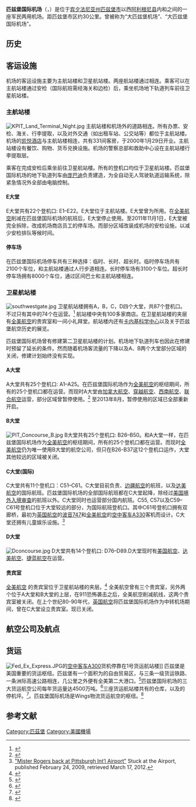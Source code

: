 {{noteTA
|G1=Transport}}
{{Infobox airport
| name         = 匹兹堡国际机场
| image       = Pittsburgh International Airport aerial view.jpg
| image-width = 250
| IATA         = PIT
| ICAO         = KPIT
| FAA          = PIT
| WMO          = 94823
| type         = 民用/军用
| owner        = [[阿利根尼县|阿利根尼县]]
| operator     = {{tsl|en|Allegheny County Airport Authority|阿利根尼县机场管理局}}
| city-served  = [[匹兹堡|匹兹堡]]
| location     = {{tsl|en|Findlay Township, Allegheny County, Pennsylvania|芬德利镇 (宾夕法尼亚州)|芬德利镇}} /<br>{{tsl|en|Moon Township, Allegheny County, Pennsylvania|月亮镇 (宾夕法尼亚州)|月亮镇}}
| focus_city   =
| elevation-f  = 1,204
| elevation-m  = 367
| coordinates  = {{Coord|40|29|29|N|080|13|58|W|type:airport}}
| website      = [http://www.flypittsburgh.com FlyPittsburgh.com]
| r1-number    = 10R/28L
| r1-length-f  = 11,500
| r1-length-m  = 3,505
| r1-surface   = 混凝土
| r2-number    = 10C/28C
| r2-length-f  = 10,775
| r2-length-m  = 3,284
| r2-surface   = 沥青/混凝土
| r3-number    = 10L/28R
| r3-length-f  = 10,502
| r3-length-m  = 3,201
| r3-surface   = 沥青/混凝土
| r4-number    = 14/32
| r4-length-f  = 8,101
| r4-length-m  = 2,469
| r4-surface   = 混凝土
| h1-number    = H1
| h1-length-f  = 60
| h1-length-m  = 18
| h1-surface   = 混凝土
| stat-year    = 2010
| stat1-header = 发送量<ref name="ACI"/>
| stat1-data   = 8,195,359
| stat2-header = 起降架次<ref name="ACI"/>
| stat2-data   = 144,563
| stat3-header = 货运量（公吨）<ref name="ACI"/>
| stat3-data   = 77,335
| stat4-header = 主要航空公司
| stat4-data   = [[达美航空|达美航空]], [[西南航空|西南航空]], [[联合航空|联合航空]], [[全美航空|全美航空]]
| footnotes    = Sources: [[美国联邦航空管理局|美国联邦航空管理局]],<ref>{{FAA-airport|ID=PIT|use=PU|own=PU|site=21252.*A}}, effective March 15, 2007</ref> [[国际机场协会|国际机场委员会]],<ref name="ACI">{{Cite web |url=http://www.aci-na.org/sites/default/files/_rankings-2010nam_.xls |title=2010 North American final rankings |accessdate=2014-10-07 |archive-date=2012-03-16 |archive-url=https://web.archive.org/web/20120316105016/http://www.aci-na.org/sites/default/files/_rankings-2010nam_.xls |dead-url=yes }}</ref> 机场网站<ref>{{Cite web |url=http://www.pitairport.com/ |title=Pittsburgh International Airport Official Website |accessdate=2014-10-07 |archive-date=2014-10-11 |archive-url=https://web.archive.org/web/20141011221118/http://www.pitairport.com/ |dead-url=no }}</ref>}}
'''匹兹堡国际机场'''（{{lang-en|Pittsburgh International Airport}}，{{Airport codes|PIT|KPIT|PIT}}）是位于[[宾夕法尼亚州|宾夕法尼亚州]][[匹兹堡|匹兹堡市]]以西[[阿利根尼县|阿利根尼县]]内{{tsl|en|Findlay Township, Allegheny County, Pennsylvania|芬德利镇 (宾夕法尼亚州)|芬德利镇}}和{{tsl|en|Moon Township, Allegheny County, Pennsylvania|月亮镇 (宾夕法尼亚州)|月亮镇}}之间的一座军民两用机场。距匹兹堡市区约30公里。曾被称为“大匹兹堡机场”、“大匹兹堡国际机场”。

==历史==
==客运设施==
机场的客运设施主要为主航站楼和卫星航站楼。两座航站楼通过{{tsl|en|Pittsburgh International Airport People Movers|匹兹堡机场地下轨道列车|机场地下轨道列车}}相连。乘客可以在主航站楼通过安检（国际航班需经海关和边检）后，乘坐机场地下轨道列车前往卫星航站楼。

===主航站楼===
[[File:KPIT_Land_Terminal_Night.jpg|thumb]]
主航站楼和机场外的道路相连。所有办票、安检、海关、行李提取，以及对外交通（如出租车站、公交站等）都位于主航站楼。机场的[[凯悦酒店|凯悦酒店]]与主航站楼相连，共有331间客房，于2000年1月29日开业。主航站楼设有餐饮、购物、货币兑换设施。机场的警察总部和救助中心设在主航站楼行李提取层。

乘客在完成安检后乘坐{{tsl|en|Pittsburgh International Airport People Movers|匹兹堡机场地下轨道列车|机场地下轨道列车}}前往卫星航站楼。所有的登机口均位于卫星航站楼。匹兹堡国际机场的地下轨道列车由[[庞巴迪|庞巴迪]]负责建造，为全自动无人驾驶轨道运输系统，除紧急情况外全部由电脑控制。

==== E大堂 ====
E大堂共有22个登机口: E1–E22。E大堂位于主航站楼。E大堂曾为{{tsl|en|US Airways Express|全美航空快捷}}所用。在[[全美航空|全美航空]]削减在匹兹堡国际机场的航班后，E大堂停止使用。至2011年11月1日，E大堂被完全拆除，改成机场商店员工的停车场。而部分区域改装成机场的安检设施，以减少安检排队等候时间。

====停车场====
在匹兹堡国际机场停车共有三种选择：临时、长时、超长时。临时停车场共有2100个车位，和主航站楼通过人行步道相连。长时停车场有3100个车位。超长时停车场拥有8000个车位，通过区间巴士和主航站楼相连。

===卫星航站楼===
[[File:southwestgate.jpg|right]]
卫星航站楼拥有A，B，C，D四个大堂，共87个登机口。不过只有其中的74个在运营。<ref>{{Cite web |url=http://www.pitairport.com/terminal_maps |title=Pittsburgh Airport Terminal Maps |access-date=2014-10-07 |archive-url=https://web.archive.org/web/20141011220859/http://www.pitairport.com/terminal_maps |archive-date=2014-10-11 |dead-url=yes }}</ref> 航站楼中央有100多家商店。在卫星航站楼的夹层有[[全美航空|全美航空]]的贵宾室和一间小礼拜堂。航站楼内还有[[卡內基科學中心|卡内基科学中心]]以及关于匹兹堡航空历史的展览。

匹兹堡国际机场曾有修建第二卫星航站楼的计划。机场地下轨道列车也因此在修建时预留了延长的条件。然而随着机场客流量的下降以及A、B两个大堂部分区域的关闭，修建计划始终没有实现。

==== A大堂 ====
A大堂共有25个登机口: A1–A25。在匹兹堡国际机场作为[[全美航空|全美航空]]的枢纽期间，所有的25个登机口都在运营。而现时A大堂由[[加拿大航空|加拿大航空]]、[[穿越航空|穿越航空]]、[[西南航空|西南航空]]、[[联合航空|联合航空]]运营，部分区域曾暂停使用。<ref>{{cite news|url=http://www.post-gazette.com/stories/business/news/airport-shuffles-gates-seeking-savings-for-merged-airlines-661163/|title=Airport shuffles gates, seeking savings for merged airlines|publisher=Pittsburgh Post-Gazette|date=November 8, 2012|accessdate=June 3, 2013|archive-date=2013-10-16|archive-url=https://web.archive.org/web/20131016004211/http://www.post-gazette.com/stories/business/news/airport-shuffles-gates-seeking-savings-for-merged-airlines-661163/|dead-url=no}}</ref> 至2013年8月，暂停使用的区域已全部重新开启。

==== B大堂 ====
[[File:PIT_Concourse_B.jpg|thumb]]
B大堂共有25个登机口: B26–B50。和A大堂一样，在匹兹堡国际机场作为[[全美航空|全美航空]]的枢纽期间，所有的25个登机口都在运营。而现时[[全美航空|全美航空]]仍为唯一使用B大堂的航空公司，但只在B26-B37这12个登机口运作，大堂其他较远的区域被关闭。

==== C大堂(国际) ====
C大堂共有11个登机口：C51–C61。C大堂目前负责{{tsl|en|People Express Airlines (2012-)|百姓快捷航空}}、[[边疆航空|边疆航空]]的航班，以及[[达美航空|达美航空]]的国际航班。匹兹堡国际机场的全部国际航班都在C大堂起降，除经过[[美国境外入境审查|美国境外入境审查]]的航班以外。C大堂同时也运营部分国内航班。C55, C57以及C59–C61号登机口位于大堂较远的部分，为国际航班登机口。其中C61号登机口拥有双廊桥，最初为[[英国航空|英国航空]]的[[波音747|波音747]]和[[全美航空|全美航空]]的[[空中客车A330|空中客车A330]]客机而设计。C大堂还拥有儿童娱乐设施。<ref name="mrrogers">[http://stuckattheairport.com/2009/02/24/mister-rogers-back-at-pittsburgh-intl-airport/ "Mister Rogers back at Pittsburgh Int’l Airport"] {{Wayback|url=http://stuckattheairport.com/2009/02/24/mister-rogers-back-at-pittsburgh-intl-airport/ |date=20141013163452 }} Stuck at the Airport, published February 24, 2009, retrieved March 17, 2012.</ref>

==== D大堂 ====
[[File:Dconcourse.jpg|thumb]]
D大堂共有14个登机口: D76–D89.D大堂现时有[[美国航空|美国航空]]、[[达美航空|达美航空]]、[[捷蓝航空|捷蓝航空]]在运营。


====贵宾室====
[[全美航空|全美航空]] 的贵宾室位于卫星航站楼的夹层。<ref>{{cite web|url=http://www.usairways.com/awa/content/traveltools/club/locations.aspx#pit|title=US Airways Club locations|publisher=US Airways|accessdate=July 12, 2009|archive-date=2015-07-14|archive-url=https://web.archive.org/web/20150714140603/http://www.usairways.com/awa/content/traveltools/club/locations.aspx#pit|dead-url=no}}</ref> 全美航空曾有三个贵宾室，另外两个位于A大堂和B大堂的上层，在911恐怖袭击之后，全美航空削减航线，这两个贵宾室被关闭。在上个世纪80-90年代，[[英国航空|英国航空]]将匹兹堡国际机场作为中转机场期间，曾在C大堂设立贵宾室。现已关闭。

==航空公司及航点==
{{Airport-dest-list
 | 3rdcoltitle = 大堂/登机口
<!-- -->
 |{{flagicon|CAN}} [[加拿大航空|加拿大航空]] 	| [[多伦多皮尔逊国际机场|多伦多-皮尔逊]]|A
<!-- -->
 | {{flagicon|USA}} [[穿越航空|穿越航空]] <br> {{nowrap|由[[西南航空|西南航空]]运营}} 	| [[哈茨菲尔德-杰克逊亚特兰大国际机场|亚特兰大]], [[奥兰多国际机场|奥兰多]] <br>'''季节性''': [[坦帕國際機場|坦帕]] (所有穿越航空的航班于2014年12月28日停航)|A
<!-- -->
 | {{flagicon|USA}} [[美国航空|美国航空]]	|<!-- No AA-operated service to Boston! Those flights are operated by US Airways. -->[[达拉斯-沃斯堡国际机场|达拉斯/沃斯堡]], [[洛杉矶国际机场|洛杉矶]] (2014年11月5日停航) |9=D
<!-- -->
 |  10 = {{flagicon|USA}} [[美鹰航空|美鹰航空]]	|11=[[奥黑尔国际机场|芝加哥-奥黑尔]], [[迈阿密国际机场|迈阿密]], [[约翰·甘迺迪国际机场|纽约-肯尼迪]]|12=D
<!-- -->
 |  13 = {{flagicon|USA}}苹果假日 <br>由{{tsl|en|Dynamic Airways|动态航空}}运营	|14='''季节性''': [[坎昆国际机场|坎昆]], {{tsl|en|Punta Cana International Airport|彭塔卡纳国际机场|彭塔卡纳}} |15=C, D
<!-- -->
 |  16 = {{flagicon|USA}} [[达美航空|达美航空]]	|17=[[哈茨菲尔德-杰克逊亚特兰大国际机场|亚特兰大]], [[底特律都会韦恩县机场|底特律]], [[明尼阿波利斯－圣保罗国际机场|明尼阿波利斯]]<br> '''季节性''': [[约翰·甘迺迪国际机场|纽约-肯尼迪]], [[巴黎夏尔·戴高乐机场|巴黎-戴高乐]]|18=C, D
<!-- -->
 |  19 = {{flagicon|USA}} [[达美连接航空|达美航空快捷]] 	|20=[[哈茨菲尔德-杰克逊亚特兰大国际机场|亚特兰大]], [[辛辛那堤/北肯塔基国际机场|辛辛那提/北肯塔基]], [[底特律都会韦恩县机场|底特律]], [[孟菲斯国际机场|孟菲斯]], [[明尼阿波利斯－圣保罗国际机场|明尼阿波利斯]], [[约翰·甘迺迪国际机场|纽约-肯尼迪]], [[拉瓜迪亚机场|纽约-拉瓜迪亚]]<br> '''季节性''': [[奥兰多国际机场|奥兰多]] |21=D
<!-- -->
 |  22 = {{flagicon|USA}} [[边疆航空|边疆航空]] 	|23=[[克利夫兰霍普金斯国际机场|克利夫兰]]|24=C
<!-- -->
 |  25 = {{flagicon|USA}} [[捷蓝航空|捷蓝航空]]	|26=[[爱德华·劳伦斯·洛根将军国际机场|波士顿]], [[劳德代尔堡－好莱坞国际机场|劳德代尔堡]] (2014年10月29日首航)|27=D
<!-- -->
 |  28 = {{flagicon|USA}} {{tsl|en|Dynamic Airways|动态航空}}	|29={{tsl|en|Newport News/Williamsburg International Airport|纽波特纽斯国际机场|纽波特纽斯}}|30=C
<!-- -->
 |  31 = {{flagicon|USA}} [[西南航空|西南航空]]	|32= [[哈茨菲尔德-杰克逊亚特兰大国际机场|亚特兰大]], [[巴尔的摩/华盛顿瑟古德·马歇尔国际机场|巴尔的摩]], [[芝加哥中途国际机场|芝加哥-中途]], [[丹佛国际机场|丹佛]], [[劳德代尔堡－好莱坞国际机场|劳德代尔堡]] (2014年11月2日复航), {{tsl|en|Southwest Florida International Airport|南麦尔兹堡国际机场|南麦尔兹堡}}, [[威廉·佩特斯·霍比机场|休斯顿-霍比]], [[麦卡伦国际机场|拉斯维加斯]], [[纳什维尔国际机场|纳什维尔]], [[奥兰多国际机场|奥兰多]], [[凤凰城天港国际机场|凤凰城]], [[坦帕國際機場|坦帕]]<br>'''季节性:''' {{tsl|en|Palm Beach International Airport|棕榈海岸国际机场|棕榈海岸}} |33=A
<!-- -->
 |  34 = {{flagicon|USA}} {{tsl|en|Sun Air International|Sun Air International}}	|35={{tsl|en|Altoona–Blair County Airport|阿尔图纳机场|阿尔图纳}}, {{tsl|en|Chautauqua County-Jamestown Airport|詹姆斯城機場|詹姆斯城}} |36=C
<!-- -->
 |  37 = {{flagicon|USA}} [[联合航空|联合航空]]	|38=[[奥黑尔国际机场|芝加哥-奥黑尔]], [[丹佛国际机场|丹佛]], [[乔治·布什洲际机场|休斯顿-洲际]], [[旧金山国际机场|旧金山]]|39=A
<!-- -->
 |  40 = {{flagicon|USA}} [[联航快运|联合航空快捷]]	|41=[[奥黑尔国际机场|芝加哥-奥黑尔]], [[丹佛国际机场|丹佛]], [[乔治·布什洲际机场|休斯顿-洲际]], [[纽瓦克自由国际机场|纽约-纽瓦克]], [[华盛顿杜勒斯国际机场|华盛顿-杜勒斯]]|42=A
<!-- -->
 |  43 = {{flagicon|USA}} [[全美航空|全美航空]]	|44= {{tsl|en|Charlottesville–Albemarle Airport|夏律第機場|夏律第}}, [[洛杉矶国际机场|洛杉矶]] (2014年11月6日首航), {{tsl|en|New Castle Airport|纽卡斯尔机场|纽卡斯尔}}, [[凤凰城天港国际机场|凤凰城]]|45=B
<!-- -->
 |  46 = {{flagicon|USA}} {{tsl|en|US Airways Express|全美航空快捷}}	|47=[[爱德华·劳伦斯·洛根将军国际机场|波士顿]], {{tsl|en|Charlottesville–Albemarle Airport|夏律第機場|夏律第}}, [[布拉德利国际机场|哈特福德]], [[拉瓜迪亚机场|纽约-拉瓜迪亚]], {{tsl|en|New Castle Airport|纽卡斯尔机场|纽卡斯尔}}, [[罗利达拉姆国际机场|罗利/达拉姆]], [[兰伯特-圣路易斯国际机场|圣路易斯]], [[罗纳德·里根华盛顿国家机场|华盛顿-里根]]|48=B
<!-- -->
 |  49 = {{flagicon|USA}} [[阳翼航空|阳翼航空]]	|50='''季节性包机''': [[坎昆国际机场|坎昆]] (2015年2月15日首航),<ref name="Vacation Express">http://finance.yahoo.com/news/vacation-express-takes-off-grand-165703346.html;_ylt=AwrBEiQI5RVUlioAAiLQtDMD</ref> {{tsl|en|Grand Bahama International Airport|大巴哈馬國際機場|自由港}},<ref name="Vacation Express"/> {{tsl|en|Punta Cana International Airport|彭塔卡纳国际机场|彭塔卡纳}} (2015年3月14日首航)<ref name="Vacation Express"/>|51=C
 }}

==货运==
[[File:Fed_Ex_Express.JPG|right]]的[[空中客车A300|空中客车A300]]货机停靠在1号货运航站楼]]
匹兹堡是美国重要的货运枢纽。匹兹堡有一个面积为{{convert|5000|acre|km2}}的自由贸易区，与三条一级货运铁路、一条洲际高速公路相连，几公里之外便有全美第二大港口。<ref name="xian">{{cite web|url=http://www.flypittsburgh.com/Onorato_Airport_Authority_Announce_Letter_of_Intent_with_Xian_Xianyang_International_Airport_for_Air_Cargo_Development|title=Onorato, Airport Authority Announce Letter of Intent with Xian Xianyang International Airport for Air Cargo Development|publisher=Allegheny County Airport Authority|accessdate=November 20, 2011|date=November 15, 2007|deadurl=yes|archiveurl=https://web.archive.org/web/20110928092125/http://www.flypittsburgh.com/Onorato_Airport_Authority_Announce_Letter_of_Intent_with_Xian_Xianyang_International_Airport_for_Air_Cargo_Development|archivedate=2011年9月28日}}</ref>匹兹堡国际机场的三大货运航空公司每年货运量达4500万吨。<ref>{{cite web|url=http://www.flypittsburgh.com/PIT_fact_sheet|title=Pittsburgh International Airport: Fact Sheet|publisher=Allegheny County Airport Authority|accessdate=July 12, 2009|date=March 25, 2009|deadurl=yes|archiveurl=https://web.archive.org/web/20090713125220/http://www.flypittsburgh.com/PIT_fact_sheet|archivedate=2009年7月13日}}</ref>三座货运航站楼共有{{convert|183000|ft2|m2|0}}的仓库，以及{{convert|450000|ft2|m2|0}}的停机坪。<ref>{{cite web|url=http://www.pitairport.com/Worldwide_Flight_Services_Cargo_Handling_Facilities_at_PIT_Receives_TSA_Certification|title=Worldwide Flight Services Cargo Handling Facilities at PIT Receives TSA Certification|publisher=Allegheny County Airport Authority|accessdate=November 20, 2011|date=June 12, 2009|deadurl=yes|archiveurl=https://web.archive.org/web/20120407030845/http://www.pitairport.com/Worldwide_Flight_Services_Cargo_Handling_Facilities_at_PIT_Receives_TSA_Certification|archivedate=2012年4月7日}}</ref>。匹兹堡国际机场是Wings物流货运航空的枢纽。<ref>{{cite
weburl=http://www.flypittsburgh.com/PIT_Chosen_By_Wings_Logistics_As_Air_Cargo_Distribution_Point}}</ref>

{{Airport-dest-list
 |{{flagicon|USA}} [[联邦快递|联邦快递航空]]	|[[印第安纳波利斯国际机场|印第安纳波利斯]], [[孟菲斯国际机场|孟菲斯]], [[纽瓦克自由国际机场|纽约-纽瓦克]], [[纳什维尔国际机场|纳什维尔]]
 | {{flagicon|USA}} [[联邦快递|联邦快递航空]] 由{{tsl|en|Wiggins Airways|Wiggins Airways}}运营	|{{tsl|en|University Park Airport|大学园区机场|州学院（宾夕法尼亚州）}}
 | {{flagicon|USA}} [[联合包裹|联合包裹航空]]	|[[路易斯维尔国际机场|路易斯维尔]], {{tsl|en|New Castle Airport|纽卡斯尔机场|纽卡斯尔}}
 }}

==参考文献==
{{Reflist}}

[[Category:匹茲堡|Category:匹茲堡]]

[[Category:美國機場|Category:美國機場]]